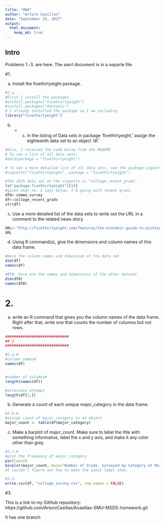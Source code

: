 ```yaml
---
title: "HW4"
author: "Arturo Casillas"
date: "September 25, 2017"
output: 
  html_document:
    keep_md: true
---
```


## Intro

Problems 1.-3. are here. The swirl document is in a separte file. 

#1. 

a. Install the fivethirtyeight package.

```r
#2.a.
#First I install the packages
#install.packages("fivethirtyeight")
#install.packages("devtools")
# I already installed the package so I am including 
library("fivethirtyeight")
```

b. + c. In the listing of Data sets in package 'fivethirtyeight,' assign the eighteenth data set to an object 'df.' 


```r
#Also, I received the code below from the README
# To see a list of all data sets:
#data(package = "fivethirtyeight")

# To see a more detailed list of all data sets, see the package vignette:
#vignette("fivethirtyeight", package = "fivethirtyeight")

#The 18th data set on the vignette is "college_recent_grads"
ls("package:fivethirtyeight")[18]
#given what no. 2 says below, I'm going with recent grads 
df0<-comma_survey
df<-college_recent_grads
str(df)
```

c. Use a more detailed list of the data sets to write out the URL in a comment to the related news story.

```r
URL<-"http://fivethirtyeight.com/features/the-economic-guide-to-picking-a-college-major/"
URL
```

d. Using R command(s), give the dimensions and column names of this data frame.

```r
#Here the column names and dimension of the data set
dim(df)
names(df)

#BTW, here are the names and dimensions of the other dataset
dim(df0)
names(df0)
```

# 2.

a. write an R command that gives you the column names of the data frame. Right after that, write one that counts the number of columns but not rows.

```r
#############################
## 2
#############################

#2.a.#
#column names#
names(df)


#number of columns#
length(names(df))

#alternate attempt
length(df[1,])

```


b. Generate a count of each unique major_category in the data frame. 

```r
#2.b.#
#assign count of major_category to an object
major_count <- table(df$major_category)
```

c. Make a barplot of major_count. Make sure to label the title
with something informative, label the x and y axis, and
make it any color other than grey. 

```r
#2.c.#
#plot the frequency of major_category
par(las=2)
barplot(major_count, main="Number of Grads. Surveyed by Category of Major", horiz=TRUE, xlab="Number Surveyed", ylab="Major Category", col = 4)
#I couldn't figure out how to make the yaxis label show.
```

```r
#2.d.
write.csv(df, "college_survey.csv", row.names = FALSE)
```

#3.

This is a link to my GitHub repository:
https://github.com/ArturoCasillas/Acasillas-SMU-MSDS-homework.git

It has one branch 


